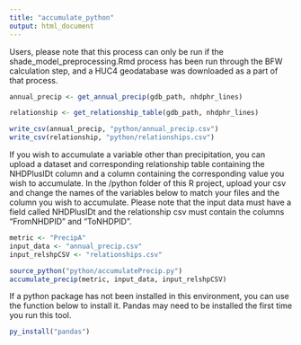 ```yaml
---
title: "accumulate_python"
output: html_document
---
```


Users, please note that this process can only be run if the shade_model_preprocessing.Rmd
process has been run through the BFW calculation step, and a HUC4 geodatabase was
downloaded as a part of that process. 

```r
annual_precip <- get_annual_precip(gdb_path, nhdphr_lines)

relationship <- get_relationship_table(gdb_path, nhdphr_lines)

write_csv(annual_precip, "python/annual_precip.csv")
write_csv(relationship, "python/relationships.csv")
```

If you wish to accumulate a variable other than precipitation, you can upload a 
dataset and corresponding relationship table containing the NHDPlusIDt column and
a column containing the corresponding value you wish to accumulate. In the /python
folder of this R project, upload your csv and change the names of the variables
below to match your files and the column you wish to accumulate. Please note that
the input data must have a field called NHDPlusIDt and the relationship csv must
contain the columns "FromNHDPID" and "ToNHDPID".

```r
metric <- "PrecipA"
input_data <- "annual_precip.csv"
input_relshpCSV <- "relationships.csv"
```

```r
source_python("python/accumulatePrecip.py")
accumulate_precip(metric, input_data, input_relshpCSV)
```

If a python package has not been installed in this environment, you can use the 
function below to install it. Pandas may need to be installed the first time you 
run this tool. 

```r
py_install("pandas")
```

